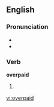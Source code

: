 ==English==

===Pronunciation===
* {{IPA|/'ovəɻpeɪd/}}
* {{rhymes|eɪd}}

===Verb===
'''overpaid'''

# {{past of| to [[overpay]]}}

[[vi:overpaid]]